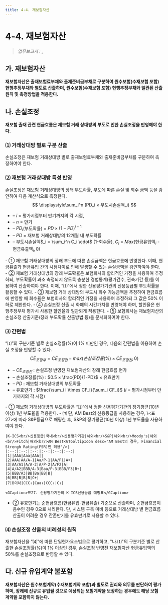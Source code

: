 ```yaml
---
title: 4-4. 재보험자산
---
```

# 4-4. 재보험자산

> _업무보고서 :_ <OverlayDemo id ="AI709"/> ,<OverlayDemo id ="AI710"/>

## 가. 재보험자산
**재보험자산은 출재보험료부채와 출재준비금부채로 구분하여 원수보험(수재보험 포함) 현행추정부채와 별도로 산출하며, 원수보험(수재보험 포함) 현행추정부채와 일관된 산출 원칙 및 측정방법을 적용한다.**

## 나. 손실조정
**재보험 출재 관련 현금흐름은 재보험 거래 상대방의 부도로 인한 손실조정을 반영해야 한다.**
### ⑴ 거래상대방 별로 구분 산출
손실조정은 재보험 거래상대방 별로 출재보험료부채와 출재준비금부채를 구분하여 측정하여야 한다.
### ⑵ 재보험 거래상대방 특성 반영
손실조정은 재보험 거래상대방의 장래 부도확률, 부도에 따른 손실 및 회수 금액 등을 감안하여 다음 계산식으로 측정한다.
<GMath title ="손실조정">
$$ 
\displaystyle\sum_i^n (PD_i × 부도시손실액_i)
$$
</GMath>
<GCmt>
- – $i$ = 평가시점부터 만기까지의 각 시점,
- – $n$ = 만기
- – $PD_i$(부도확률) = $PD \times (1 - PD)^{i-1}$
- – $PD$ = 재보험 거래상대방의 12개월 내 부도확률
- – 부도시손실액$_i = \sum_i^n C_i \cdot$ (1-회수율), $C_i$ = $Max($현금유입액$_i$ - 현금유출액$_i, 0)$
</GCmt>
- ① 재보험 거래상대방의 장래 부도에 따른 손실금액은 현금흐름에 반영한다. 이때, 현금유출과 현금유입 간의 시점차이로 인해 발생할 수 있는 손실금액을 감안하여야 한다.
- ② 재보험 거래상대방의 장래 부도확률은 보험회사의 합리적인 가정을 사용하여 추정하되, 부도확률이 과소 측정되지 않도록 충분한 경험통계(평가건수, 관측기간 등)를 이용하여 산출하여야 한다. 이때,  <OverlayDemo id="452_나"/>“⑴”에서 정한 신용평가기관의 신용등급별 부도확률을 활용할 수 있다.
- ③ 재보험 거래 상대방의 부도시 회수 가능금액을 추정하여 현금흐름에 반영할 때 회수율은 보험회사의 합리적인 가정을 사용하여 추정하되 그 값은 50% 이하로 제한한다.
- ④ 손실조정 산출 시 화폐의 시간가치를 반영해야 하며, 할인율은 현행추정부채 평가시 사용한 할인율과 일관되게 적용한다.
- ⑤ 보험회사는 재보험자산의 손실조정 산출기준(장래 부도확률 산출방법 등)을 문서화하여야 한다.

### ⑶ 간편법
 <OverlayDemo id="244_나"/>“⑴”의 구분기준 별로 손실조정률(%)이 1% 미만인 경우, 다음의 간편법을 이용하여 손실 조정을 반영할 수 있다.
<GMath title ="손실조정 (간편법)">
$$
CE_{조정후}  = CE_{조정전} - max(손실조정률(\%) × CE_{조정전}, 0)
$$
</GMath>
<GCmt>
- – $CE_{조정전}$ : 손실조정 반영전 재보험자산의 장래 현금흐름 현가
- – 손실조정률(%) : $0.5 × \frac{PD}{1-PD}$ × 유효만기
- – $PD$ : 재보험 거래상대방의 부도확률
- – 유효만기 : $\frac{\sum_i i \times CF_i}{\sum_i CF_i}$ ($i$ = 평가시점부터 만기까지의 각 시점)
</GCmt>
- ① 재보험 거래상대방의 부도확률은  <OverlayDemo id="452_나"/>“⑴”에서 정한 신용평가기관의 장기평균(10년 이상) 1년 부도율을 적용한다.
  - ㈀ 단, AM Best의 신용등급을 사용하는 경우, \<표27>에 따라 S&P등급으로 매핑한 후, S&P의 장기평균(10년 이상) 1년 부도율을 사용하여야 한다.

    |K-ICS<br/>신용등급|국내<br/>신용평가기관|해외<br/>S&P|해외<br/>Moody's|해외<br/>Fitch|해외<br/>AM Best<GTooltipIcon desc="AM Best의 경우, Financial Strengh Rating(FSR)만 허용"/>|
    |:--:|:--:|:--:|:--:|:--:|:--:|
    |1||AAA|Aaa|AAA||
    |2|AAA|AA/A-1|Aa/P-1|AA/F1|A+|
    |3|AA/A1|A/A-2|A/P-2|A/F2|A|
    |4|A/A2|BBB/A-3|Baa/P-3|BBB/F3|B+|
    |5|BBB/A3|BB|Ba|BB|B|
    |6|BB|B|B|B|C+|
    |7|B이하|CCC↓|Caa↓|CCC↓|C↓|

    <GCaption>표27. 신용평가기관의 K-ICS신용등급 매핑표</GCaption>


- ② 유효만기는 순현금흐름(현금유입-현금유출) 기준으로 산출하며, 순현금흐름이 음수인 경우 0으로 처리한다. 단, 시스템 구축 미비 등으로 거래상대방 별 현금흐름 산출이 어려운 경우 잔존만기를 유효만기로 사용할 수 있다.

### ⑷ 손실조정 산출의 비례성의 원칙
재보험자산을 <OverlayDemo id ="242_나"/> "⑷"에 따른 단일현가요소법으로 평가하고, "나.⑴"의 구분기준 별로 산출한 손실조정률(%)이 1% 이상인 경우, 손실조정 반영전 재보험자산 현금유입액의 50%를 손실조정으로 반영할 수 있다.

## 다. 신규 유입계약 불포함
**재보험자산은 원수보험계약(수재보험계약 포함)과 별도로 권리와 의무를 판단하여 평가 하며, 장래에 신규로 유입될 것으로 예상되는 보험계약을 보장하는 경우에도 해당 보험 계약을 포함하지 않는다.**
